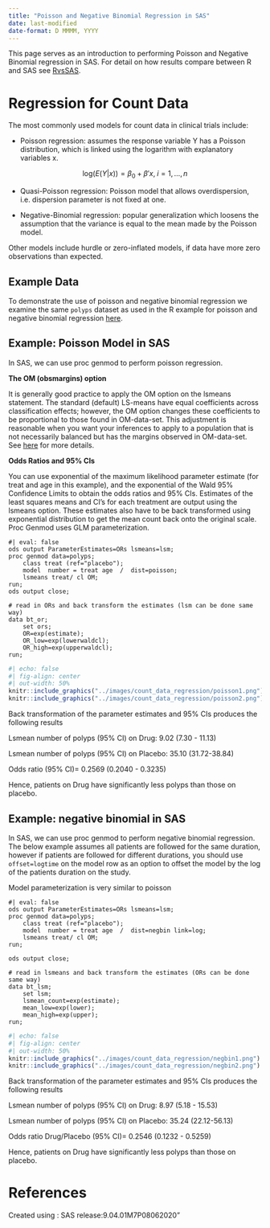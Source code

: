 ```yaml
---
title: "Poisson and Negative Binomial Regression in SAS"
date: last-modified
date-format: D MMMM, YYYY
---
```


This page serves as an introduction to performing Poisson and Negative Binomial regression in SAS. For detail on how results compare between R and SAS see [RvsSAS](R%20vs%20SAS:%20Negative%20Binomial%20Regression).

# **Regression for Count Data**

The most commonly used models for count data in clinical trials include:

-   Poisson regression: assumes the response variable Y has a Poisson distribution, which is linked using the logarithm with explanatory variables x.

$$
\text{log}(E(Y|x))= \beta_0 + \beta' x, \; i = 1,\ldots,n 
$$

-   Quasi-Poisson regression: Poisson model that allows overdispersion, i.e. dispersion parameter is not fixed at one.

-   Negative-Binomial regression: popular generalization which loosens the assumption that the variance is equal to the mean made by the Poisson model.

Other models include hurdle or zero-inflated models, if data have more zero observations than expected.

## **Example Data**

To demonstrate the use of poisson and negative binomial regression we examine the same `polyps` dataset as used in the R example for poisson and negative binomial regression [here](https://psiaims.github.io/CAMIS/R/count_data_regression.html).

## **Example: Poisson Model in SAS**

In SAS, we can use proc genmod to perform poisson regression.

**The OM (obsmargins) option**

It is generally good practice to apply the OM option on the lsmeans statement. The standard (default) LS-means have equal coefficients across classification effects; however, the OM option changes these coefficients to be proportional to those found in OM-data-set. This adjustment is reasonable when you want your inferences to apply to a population that is not necessarily balanced but has the margins observed in OM-data-set. See [here](https://documentation.sas.com/doc/en/pgmsascdc/v_062/statug/statug_mixed_syntax08.htm) for more details.

**Odds Ratios and 95% CIs**

You can use exponential of the maximum likelihood parameter estimate (for treat and age in this example), and the exponential of the Wald 95% Confidence Limits to obtain the odds ratios and 95% CIs. Estimates of the least squares means and CI's for each treatment are output using the lsmeans option. These estimates also have to be back transformed using exponential distribution to get the mean count back onto the original scale. Proc Genmod uses GLM parameterization.

```sas
#| eval: false
ods output ParameterEstimates=ORs lsmeans=lsm;
proc genmod data=polyps;       
    class treat (ref="placebo");    
    model  number = treat age  /  dist=poisson;
    lsmeans treat/ cl OM;
run; 
ods output close;

# read in ORs and back transform the estimates (lsm can be done same way)
data bt_or;
    set ors;
    OR=exp(estimate);
    OR_low=exp(lowerwaldcl);
    OR_high=exp(upperwaldcl);
run;
```

```r
#| echo: false
#| fig-align: center
#| out-width: 50%
knitr::include_graphics("../images/count_data_regression/poisson1.png")
knitr::include_graphics("../images/count_data_regression/poisson2.png")
```

Back transformation of the parameter estimates and 95% CIs produces the following results

Lsmean number of polyps (95% CI) on Drug: 9.02 (7.30 - 11.13)

Lsmean number of polyps (95% CI) on Placebo: 35.10 (31.72-38.84)

Odds ratio (95% CI)= 0.2569 (0.2040 - 0.3235)

Hence, patients on Drug have significantly less polyps than those on placebo.

## **Example: negative binomial in SAS**

In SAS, we can use proc genmod to perform negative binomial regression. The below example assumes all patients are followed for the same duration, however if patients are followed for different durations, you should use `offset=logtime` on the model row as an option to offset the model by the log of the patients duration on the study.

Model parameterization is very similar to poisson

```sas
#| eval: false
ods output ParameterEstimates=ORs lsmeans=lsm;
proc genmod data=polyps; 
    class treat (ref="placebo"); 
    model  number = treat age  /  dist=negbin link=log;
    lsmeans treat/ cl OM;
run;

ods output close;

# read in lsmeans and back transform the estimates (ORs can be done same way)
data bt_lsm;
    set lsm;
    lsmean_count=exp(estimate);
    mean_low=exp(lower);
    mean_high=exp(upper);
run;
```

```r
#| echo: false
#| fig-align: center
#| out-width: 50%
knitr::include_graphics("../images/count_data_regression/negbin1.png")
knitr::include_graphics("../images/count_data_regression/negbin2.png")
```

Back transformation of the parameter estimates and 95% CIs produces the following results

Lsmean number of polyps (95% CI) on Drug: 8.97 (5.18 - 15.53)

Lsmean number of polyps (95% CI) on Placebo: 35.24 (22.12-56.13)

Odds ratio Drug/Placebo (95% CI)= 0.2546 (0.1232 - 0.5259)

Hence, patients on Drug have significantly less polyps than those on placebo.

# References

Created using : SAS release:9.04.01M7P08062020"
